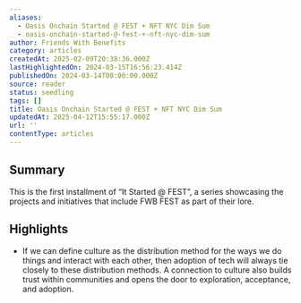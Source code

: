 ```yaml
---
aliases:
  - Oasis Onchain Started @ FEST + NFT NYC Dim Sum
  - oasis-onchain-started-@-fest-+-nft-nyc-dim-sum
author: Friends With Benefits
category: articles
createdAt: 2025-02-09T20:38:36.000Z
lastHighlightedOn: 2024-03-15T16:56:23.414Z
publishedOn: 2024-03-14T00:00:00.000Z
source: reader
status: seedling
tags: []
title: Oasis Onchain Started @ FEST + NFT NYC Dim Sum
updatedAt: 2025-04-12T15:55:17.000Z
url: ''
contentType: articles
---
```

## Summary

This is the first installment of “It Started @ FEST”, a series showcasing the projects and initiatives that include FWB FEST as part of their lore.

## Highlights

- If we can define culture as the distribution method for the ways we do things and interact with each other, then adoption of tech will always tie closely to these distribution methods. A connection to culture also builds trust within communities and opens the door to exploration, acceptance, and adoption.
